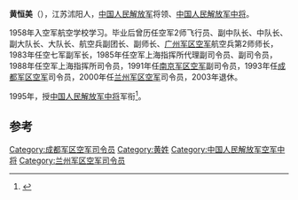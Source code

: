 '''黄恒美'''（{{bd|1940年|12月||catIdx=}}），江苏沭阳人，[[中国人民解放军|中国人民解放军]]将领、[[中国人民解放军中将|中国人民解放军中将]]。

1958年入空军航空学校学习。毕业后曾历任空军2师飞行员、副中队长、中队长、副大队长、大队长、航空兵副团长、副师长、[[广州军区空军|广州军区空军]]航空兵第2师师长，1983年任空七军副军长，1985年任空军上海指挥所代理副司令员、副司令员，1988年任空军上海指挥所司令员，1991年任[[南京军区空军|南京军区空军]]副司令员，1993年任[[成都军区空军|成都军区空军]]司令员，2000年任[[兰州军区空军|兰州军区空军]]司令员，2003年退休。

1995年，授[[中国人民解放军中将|中国人民解放军中将]]军衔<ref>{{cite news|author=|title=中将龚谷成、黄植诚、罗有礼等7人签名封|url=http://www.wjfno1.net/html/report/6954-1.htm|accessdate=2012-05-05|newspaper=美丽的神话|deadurl=yes|archiveurl=https://web.archive.org/web/20160304102332/http://www.wjfno1.net/html/report/6954-1.htm|archivedate=2016-03-04}}</ref>。

== 参考 ==
{{reflist}}
{{start box}}
{{s-mil}}
{{succession box|[[谢德财|谢德财]]|[[汪超群|汪超群]]|[[中国人民解放军|中国人民解放军]][[成都军区空军|成都军区空军]]司令员|1993年12月-2000年12月}}
{{succession box|[[马晓天|马晓天]]|[[贾永生|贾永生]]|[[中国人民解放军|中国人民解放军]][[兰州军区空军|兰州军区空军]]司令员|2000年12月-2003年12月}}
{{end box}}
{{中国军事人物小作品}}
[[Category:成都军区空军司令员|Category:成都军区空军司令员]]
[[Category:黄姓|Category:黄姓]]
[[Category:中国人民解放军空军中将|Category:中国人民解放军空军中将]]
[[Category:兰州军区空军司令员|Category:兰州军区空军司令员]]